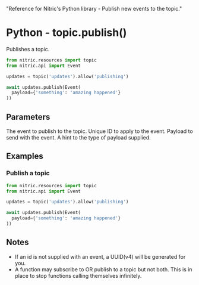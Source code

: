   "Reference for Nitric's Python library - Publish new events to the topic."

# Python - topic.publish()

Publishes a topic.

```python
from nitric.resources import topic
from nitric.api import Event

updates = topic('updates').allow('publishing')

await updates.publish(Event(
  payload={'something': 'amazing happened'}
))
```

## Parameters

<Properties>
  <Property name="event" required type="Event">
    The event to publish to the topic.
  </Property>
  <Properties nested>
    <Property name="id" type="string">
      Unique ID to apply to the event.
    </Property>
    <Property name="payload" required type="dict">
      Payload to send with the event.
    </Property>
    <Property name="payloadType" type="string">
      A hint to the type of payload supplied.
    </Property>
  </Properties>
</Properties>

## Examples

### Publish a topic

```python
from nitric.resources import topic
from nitric.api import Event

updates = topic('updates').allow('publishing')

await updates.publish(Event(
  payload={'something': 'amazing happened'}
))
```

## Notes

- If an id is not supplied with an event, a UUID(v4) will be generated for you.
- A function may subscribe to OR publish to a topic but not both. This is in place to stop functions calling themselves infinitely.

